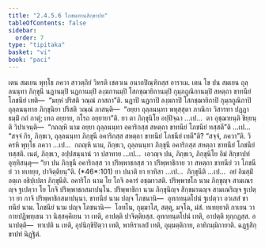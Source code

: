 ```yaml
---
title: "2.4.5.6 โภชนทานสิกฺขาปท"
tableOfContents: false
sidebar:
  order: 7
type: "tipitaka"
basket: "vi"
book: "paci"
---
```



<DynamicBreadcrumb />

<Division number="999" book="paci">

<Paragraph number="3039" book="paci">
เตน สมเยน พุทฺโธ ภควา สาวตฺถิยํ วิหรติ เชตวเน อนาถปิณฺฑิกสฺส อาราเม. เตน โข ปน สมเยน ถุลฺลนนฺทา ภิกฺขุนี นฏานมฺปิ นฏกานมฺปิ ลงฺฆกานมฺปิ โสกชฺฌายิกานมฺปิ กุมฺภถูณิกานมฺปิ สหตฺถา ขาทนียํ โภชนียํ เทติ—  “มยฺหํ ปริสติ วณฺณํ ภาสถา”ติ. นฏาปิ นฏกาปิ ลงฺฆกาปิ โสกชฺฌายิกาปิ กุมฺภถูณิกาปิ ถุลฺลนนฺทาย ภิกฺขุนิยา ปริสติ วณฺณํ ภาสนฺติ—  “อยฺยา ถุลฺลนนฺทา พหุสฺสุตา ภาณิกา วิสารทา ปฏฺฏา ธมฺมิํ กถํ กาตุํ; เทถ อยฺยาย, กโรถ อยฺยายา”ติ.
</Paragraph>

<Paragraph number="3040" book="paci">
ยา ตา ภิกฺขุนิโย อปฺปิจฺฉา …เป…  ตา อุชฺฌายนฺติ ขิยฺยนฺติ วิปาเจนฺติ—  “กถญฺหิ นาม อยฺยา ถุลฺลนนฺทา อคาริกสฺส สหตฺถา ขาทนียํ โภชนียํ ทสฺสตี”ติ …เป…  “สจฺจํ กิร, ภิกฺขเว, ถุลฺลนนฺทา ภิกฺขุนี อคาริกสฺส สหตฺถา ขาทนียํ โภชนียํ เทตี”ติ? “สจฺจํ, ภควา”ติ. วิครหิ พุทฺโธ ภควา …เป…  กถญฺหิ นาม, ภิกฺขเว, ถุลฺลนนฺทา ภิกฺขุนี อคาริกสฺส สหตฺถา ขาทนียํ โภชนียํ ทสฺสติ. เนตํ, ภิกฺขเว, อปฺปสนฺนานํ วา ปสาทาย …เป…  เอวญฺจ ปน, ภิกฺขเว, ภิกฺขุนิโย อิมํ สิกฺขาปทํ อุทฺทิสนฺตุ—
</Paragraph>

</Division>
<Division number="1000" book="paci">

<Paragraph number="3041" book="paci">
<Emphasis>“ยา ปน ภิกฺขุนี อคาริกสฺส วา ปริพฺพาชกสฺส วา ปริพฺพาชิกาย วา สหตฺถา ขาทนียํ วา โภชนียํ วา ทเทยฺย, ปาจิตฺติยนฺ”</Emphasis>ติ. (*46*:<Emphasis>101</Emphasis>)
</Paragraph>

</Division>
<Division number="1001" book="paci">

<Paragraph number="3042" book="paci">
<Emphasis>ยา ปนา</Emphasis>ติ ยา ยาทิสา …เป…  <Emphasis>ภิกฺขุนี</Emphasis>ติ …เป…  อยํ อิมสฺมิํ อตฺเถ อธิปฺเปตา ภิกฺขุนีติ.
</Paragraph>

<Paragraph number="3043" book="paci">
<Emphasis>อคาริโก</Emphasis> นาม โย โกจิ อคารํ อชฺฌาวสติ.
</Paragraph>

<Paragraph number="3044" book="paci">
<Emphasis>ปริพฺพาชโก</Emphasis> นาม ภิกฺขุญฺจ สามเณรญฺจ ฐเปตฺวา โย โกจิ ปริพฺพาชกสมาปนฺโน.
</Paragraph>

<Paragraph number="3045" book="paci">
<Emphasis>ปริพฺพาชิกา</Emphasis> นาม ภิกฺขุนิญฺจ สิกฺขมานญฺจ สามเณริญฺจ ฐเปตฺวา ยา กาจิ ปริพฺพาชิกสมาปนฺนา.
</Paragraph>

<Paragraph number="3046" book="paci">
<Emphasis>ขาทนียํ</Emphasis> นาม ปญฺจ โภชนานิ—  อุทกทนฺตโปนํ ฐเปตฺวา อวเสสํ ขาทนียํ นาม.
</Paragraph>

<Paragraph number="3047" book="paci">
<Emphasis>โภชนียํ</Emphasis> นาม ปญฺจ โภชนานิ—  โอทโน, กุมฺมาโส, สตฺตุ, มจฺโฉ, มํสํ.
</Paragraph>

<Paragraph number="3048" book="paci">
<Emphasis>ทเทยฺยา</Emphasis>ติ กาเยน วา กายปฏิพทฺเธน วา นิสฺสคฺคิเยน วา เทติ, อาปตฺติ ปาจิตฺติยสฺส. อุทกทนฺตโปนํ เทติ, อาปตฺติ ทุกฺกฏสฺส.
</Paragraph>

</Division>
<Division number="1002" book="paci">

<Paragraph number="3049" book="paci">
อนาปตฺติ—  ทาเปติ น เทติ, อุปนิกฺขิปิตฺวา เทติ, พาหิราเลปํ เทติ, อุมฺมตฺติกาย, อาทิกมฺมิกายาติ.

</Paragraph>
</Division>

<Paragraph number="3050" type="center" book="paci">
ฉฏฺฐสิกฺขาปทํ นิฏฺฐิตํ.
</Paragraph>